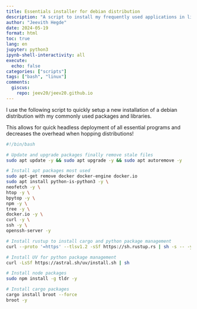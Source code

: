 ```yaml
---
title: Essentials installer for debian distribution
description: "A script to install my frequently used applications in linux (debain)"
author: "Jeevith Hegde"
date: 2024-05-19 
format: html
toc: true
lang: en
jupyter: python3
ipynb-shell-interactivity: all
execute:
  echo: false
categories: ["scripts"]
tags: ["bash", "linux"]
comments:
  giscus:
    repo: jeev20/jeev20.github.io
---
```




I use the following script to quickly setup a new installation of a debian distribution with my commonly used packages and libraries. 

This allows for quick headless deployment of all essential programs and decreases the overhead when hopping distributions! 

```bash
#!/bin/bash

# Update and upgrade packages finally remove stale files
sudo apt update -y && sudo apt upgrade -y && sudo apt autoremove -y

# Install apt packages most used
sudo apt-get remove docker docker-engine docker.io
sudo apt install python-is-python3 -y \
neofetch -y \
htop -y \
bpytop -y \
npm -y \
tree -y \
docker.io -y \
curl -y \
ssh -y \
openssh-server -y

# Install rustup to install cargo and python package management
curl --proto '=https' --tlsv1.2 -sSf https://sh.rustup.rs | sh -s -- -y

# Install UV for python package management
curl -LsSf https://astral.sh/uv/install.sh | sh

# Install node packages
sudo npm install -g tldr -y

# Install cargo packages
cargo install broot --force
broot -y
```
